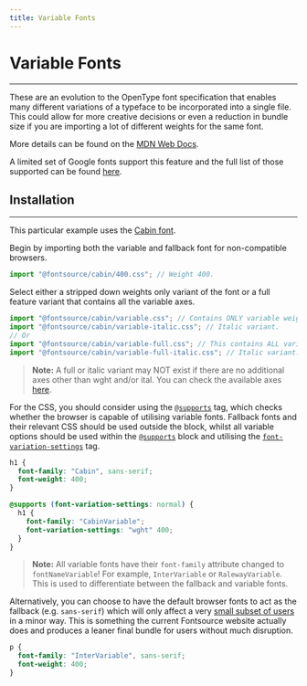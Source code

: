 ```yaml
---
title: Variable Fonts
---
```


# Variable Fonts

---

These are an evolution to the OpenType font specification that enables many different variations of a typeface to be incorporated into a single file. This could allow for more creative decisions or even a reduction in bundle size if you are importing a lot of different weights for the same font.

More details can be found on the [MDN Web Docs](https://developer.mozilla.org/en-US/docs/Web/CSS/CSS_Fonts/Variable_Fonts_Guide).

A limited set of Google fonts support this feature and the full list of those supported can be found [here](https://fonts.google.com/variablefonts).

## Installation

---

This particular example uses the [Cabin font](https://fonts.google.com/specimen/Cabin).

Begin by importing both the variable and fallback font for non-compatible browsers.

```jsx
import "@fontsource/cabin/400.css"; // Weight 400.
```

Select either a stripped down weights only variant of the font or a full feature variant that contains all the variable axes.

```jsx
import "@fontsource/cabin/variable.css"; // Contains ONLY variable weights and no other axes.
import "@fontsource/cabin/variable-italic.css"; // Italic variant.
// Or
import "@fontsource/cabin/variable-full.css"; // This contains ALL variable axes. Font files are larger.
import "@fontsource/cabin/variable-full-italic.css"; // Italic variant.
```

> **Note:** A full or italic variant may NOT exist if there are no additional axes other than wght and/or ital. You can check the available axes [here](https://fonts.google.com/variablefonts).

For the CSS, you should consider using the [`@supports`](https://developer.mozilla.org/en-US/docs/Web/CSS/@supports) tag, which checks whether the browser is capable of utilising variable fonts. Fallback fonts and their relevant CSS should be used outside the block, whilst all variable options should be used within the [`@supports`](https://developer.mozilla.org/en-US/docs/Web/CSS/@supports) block and utilising the [`font-variation-settings`](https://developer.mozilla.org/en-US/docs/Web/CSS/font-variation-settings) tag.

```css
h1 {
  font-family: "Cabin", sans-serif;
  font-weight: 400;
}

@supports (font-variation-settings: normal) {
  h1 {
    font-family: "CabinVariable";
    font-variation-settings: "wght" 400;
  }
}
```

> **Note:** All variable fonts have their `font-family` attribute changed to `fontNameVariable`! For example, `InterVariable` or `RalewayVariable`. This is used to differentiate between the fallback and variable fonts.

Alternatively, you can choose to have the default browser fonts to act as the fallback (e.g. `sans-serif`) which will only affect a very [small subset of users](https://caniuse.com/variable-fonts) in a minor way. This is something the current Fontsource website actually does and produces a leaner final bundle for users without much disruption.

```css
p {
  font-family: "InterVariable", sans-serif;
  font-weight: 400;
}
```
